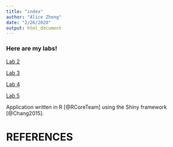 ```yaml
---
title: "index"
author: "Alice Zheng"
date: "2/26/2020"
output: html_document
---
```

### Here are my labs!

[Lab 2](Lab2B.html)

[Lab 3](Lab3.html)

[Lab 4](Lab-4.html)

[Lab 5](Lab-5.html)

Application written in R [@RCoreTeam] using the Shiny framework [@Chang2015].

# REFERENCES